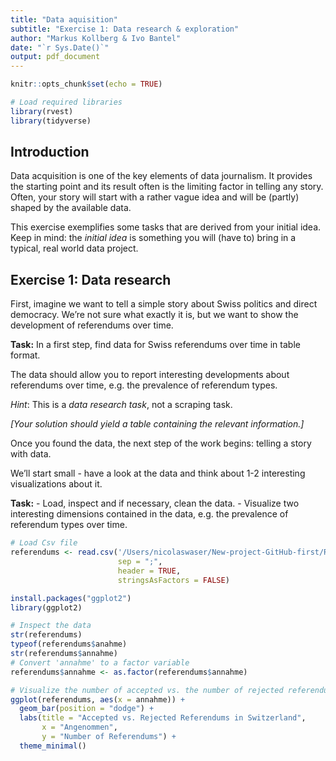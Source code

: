 ```yaml
---
title: "Data aquisition"
subtitle: "Exercise 1: Data research & exploration"
author: "Markus Kollberg & Ivo Bantel"
date: "`r Sys.Date()`"
output: pdf_document
---
```


```r
knitr::opts_chunk$set(echo = TRUE)

# Load required libraries
library(rvest)
library(tidyverse)
```

## Introduction

Data acquisition is one of the key elements of data journalism. It provides the starting point and its result often is the limiting factor in telling any story. Often, your story will start with a rather vague idea and will be (partly) shaped by the available data.

This exercise exemplifies some tasks that are derived from your initial idea. Keep in mind: the _initial idea_ is something you will (have to) bring in a typical, real world data project.

## Exercise 1: Data research

First, imagine we want to tell a simple story about Swiss politics and direct democracy. We're not sure what exactly it is, but we want to show the development of referendums over time.

**Task:** In a first step, find data for Swiss referendums over time in table format.

The data should allow you to report interesting developments about referendums over time, e.g. the prevalence of referendum types.

_*Hint*_: This is a _data research task_, not a scraping task. 

_[Your solution should yield a table containing the relevant information.]_


Once you found the data, the next step of the work begins: telling a story with data.

We'll start small - have a look at the data and think about 1-2 interesting visualizations about it.

**Task:** 
- Load, inspect and if necessary, clean the data. 
- Visualize two interesting dimensions contained in the data, e.g. the prevalence of referendum types over time.

```r

# Load Csv file
referendums <- read.csv('/Users/nicolaswaser/New-project-GitHub-first/R/Data Journalism/Excercises/DATASET EX1 - 09-02-2025.csv', 
                        sep = ";", 
                        header = TRUE, 
                        stringsAsFactors = FALSE)

install.packages("ggplot2")
library(ggplot2)

# Inspect the data
str(referendums)
typeof(referendums$anahme)
str(referendums$annahme)
# Convert 'annahme' to a factor variable
referendums$annahme <- as.factor(referendums$annahme)

# Visualize the number of accepted vs. the number of rejected referendums in dataset
ggplot(referendums, aes(x = annahme)) +
  geom_bar(position = "dodge") +
  labs(title = "Accepted vs. Rejected Referendums in Switzerland",
       x = "Angenommen",
       y = "Number of Referendums") +
  theme_minimal()


```

